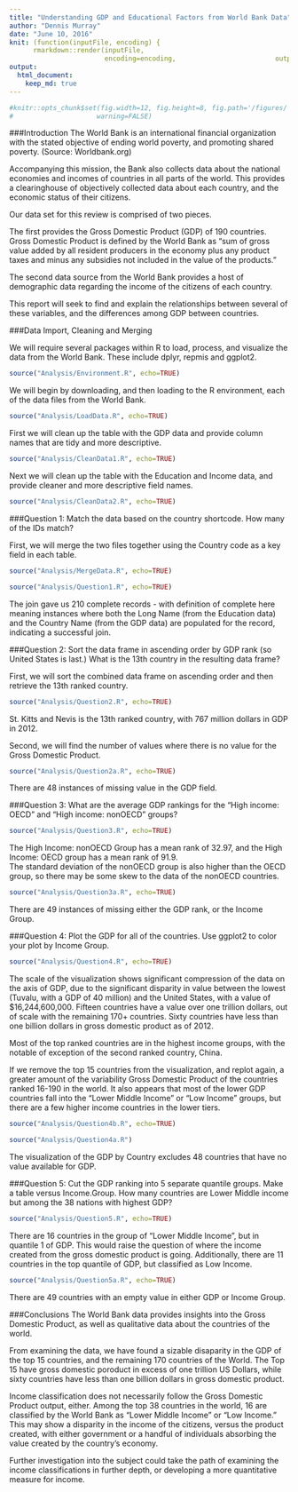 ```yaml
---
title: "Understanding GDP and Educational Factors from World Bank Data"
author: "Dennis Murray"
date: "June 10, 2016"
knit: (function(inputFile, encoding) { 
      rmarkdown::render(inputFile,
                        encoding=encoding,                         output_file='CaseStudy.html') } )
output:
  html_document:
    keep_md: true
---
```

```r
#knitr::opts_chunk$set(fig.width=12, fig.height=8, fig.path='/figures/',
#                     warning=FALSE)
```
###Introduction
The World Bank is an international financial organization with the stated objective of ending world poverty, and promoting shared poverty. (Source: Worldbank.org)  

Accompanying this mission, the Bank also collects data about the national economies and incomes of countries in all parts of the world.  This provides a clearinghouse of objectively collected data about each country, and the economic status of their citizens.

Our data set for this review is comprised of two pieces.  

The first provides the Gross Domestic Product (GDP) of 190 countries.  Gross Domestic Product is defined by the World Bank as "sum of gross value added by all resident producers in the economy plus any product taxes and minus any subsidies not included in the value of the products."

The second data source from the World Bank provides a host of demographic data regarding the income of the citizens of each country.  

This report will seek to find and explain the relationships between several of these variables, and the differences among GDP between countries.

###Data Import, Cleaning and Merging

We will require several packages within R to load, process, and visualize the data from the World Bank.  These include dplyr, repmis and ggplot2.

```r
source("Analysis/Environment.R", echo=TRUE)
```

We will begin by downloading, and then loading to the R environment, each of the data files from the World Bank.

```r
source("Analysis/LoadData.R", echo=TRUE)
```

First we will clean up the table with the GDP data and provide column names that are tidy and more descriptive.
  
```r
source("Analysis/CleanData1.R", echo=TRUE)
```

Next we will clean up the table with the Education and Income data, and provide cleaner and more descriptive field names.

```r
source("Analysis/CleanData2.R", echo=TRUE)
```

###Question 1: Match the data based on the country shortcode.  How many of the IDs match?

First, we will merge the two files together using the Country code as a key field in each table.

```r
source("Analysis/MergeData.R", echo=TRUE)
```


```r
source("Analysis/Question1.R", echo=TRUE)
```

The join gave us 210 complete records - with definition of complete here meaning instances where both the Long Name (from the Education data) and the Country Name (from the GDP data) are populated for the record, indicating a successful join.

###Question 2: Sort the data frame in ascending order by GDP rank (so United States is last.)  What is the 13th country in the resulting data frame?

First, we will sort the combined data frame on ascending order and then retrieve the 13th ranked country.

```r
source("Analysis/Question2.R", echo=TRUE)
```

St. Kitts and Nevis is the 13th ranked country, with 767 million dollars in GDP in 2012.

Second, we will find the number of values where there is no value for the Gross Domestic Product.

```r
source("Analysis/Question2a.R", echo=TRUE)
```

There are 48 instances of missing value in the GDP field.

###Question 3: What are the average GDP rankings for the "High income: OECD" and "High income: nonOECD" groups?

```r
source("Analysis/Question3.R", echo=TRUE)
```

The High Income: nonOECD Group has a mean rank of 32.97, and the High Income: OECD group has a mean rank of 91.9.  
The standard deviation of the nonOECD group is also higher than the OECD group, so there may be some skew to the data of the nonOECD countries.

```r
source("Analysis/Question3a.R", echo=TRUE)
```

There are 49 instances of missing either the GDP rank, or the Income Group.

###Question 4: Plot the GDP for all of the countries.  Use ggplot2 to color your plot by Income Group.

```r
source("Analysis/Question4.R", echo=TRUE)
```

The scale of the visualization shows significant compression of the data on the axis of GDP, due to the significant disparity in value between the lowest (Tuvalu, with a GDP of 40 million) and the United States, with a value of $16,244,600,000.  Fifteen countries have a value over one trillion dollars, out of scale with the remaining 170+ countries.  Sixty countries have less than one billion dollars in gross domestic product as of 2012.

Most of the top ranked countries are in the highest income groups, with the notable of exception of the second ranked country, China.

If we remove the top 15 countries from the visualization, and replot again,  a greater amount of the variability Gross Domestic Product of the countries ranked 16-190 in the world.  It also appears that most of the lower GDP countries fall into the "Lower Middle Income" or "Low Income" groups, but there are a few higher income countries in the lower tiers.
```r
source("Analysis/Question4b.R", echo=TRUE)
```


```r
source("Analysis/Question4a.R")
```

The visualization of the GDP by Country excludes 48 countries that have no value available for GDP.

###Question 5: Cut the GDP ranking into 5 separate quantile groups.  Make a table versus Income.Group.  How many countries are Lower Middle income but among the 38 nations with highest GDP?

```r
source("Analysis/Question5.R", echo=TRUE)
```

There are 16 countries in the group of "Lower Middle Income", but in quantile 1 of GDP. This would raise the question of where the income created from the gross domestic product is going.  Additionally, there are 11 countries in the top quantile of GDP, but classified as Low Income. 

```r
source("Analysis/Question5a.R", echo=TRUE)
```

There are 49 countries with an empty value in either GDP or Income Group.

###Conclusions
The World Bank data provides insights into the Gross Domestic Product, as well as qualitative data about the countries of the world.

From examining the data, we have found a sizable disaparity in the GDP of the top 15 countries, and the remaining 170 countries of the World.  The Top 15 have gross domestic poroduct in excess of one trillion US Dollars, while sixty countries have less than one billion dollars in gross domestic product.  

Income classification does not necessarily follow the Gross Domestic Product output, either.  Among the top 38 countries in the world, 16 are classified by the World Bank as "Lower Middle Income" or "Low Income." This may show a disparity in the income of the citizens, versus the product created, with either government or a handful of individuals absorbing the value created by the country's economy.

Further investigation into the subject could take the path of examining the income classifications in further depth, or developing a more quantitative measure for income.